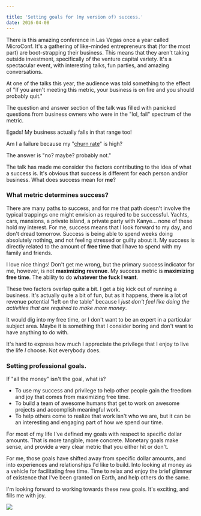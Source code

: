 ```yaml
---

title: 'Setting goals for (my version of) success.'
date: 2016-04-08
---
```


There is this amazing conference in Las Vegas once a year called MicroConf. It's a gathering of like-minded entrepreneurs that (for the most part) are boot-strapping their business. This means that they aren't taking outside investment, specifically of the venture capital variety. It's a spectacular event, with interesting talks, fun parties, and amazing conversations.

At one of the talks this year, the audience was told something to the effect of "If you aren't meeting this metric, your business is on fire and you should probably quit."

The question and answer section of the talk was filled with panicked questions from business owners who were in the "lol, fail" spectrum of the metric.

Egads! My business actually falls in that range too!

Am I a failure because my "[churn rate](https://en.wikipedia.org/wiki/Churn_rate)" is high?

The answer is "no? maybe? probably not."

The talk has made me consider the factors contributing to the idea of what a success is. It's obvious that success is different for each person and/or business. What does success mean for **me**?

### What metric determines success?

There are many paths to success, and for me that path doesn't involve the typical trappings one might envision as required to be successful. Yachts, cars, mansions, a private island, a private party with Kanye... none of these hold my interest. For me, success means that I look forward to my day, and don't dread tomorrow. Success is being able to spend weeks doing absolutely nothing, and not feeling stressed or guilty about it. My success is directly related to the amount of **free time** that I have to spend with my family and friends.

I love nice things! Don't get me wrong, but the primary success indicator for me, however, is not **maximizing revenue**. My success metric is **maximizing free time**. The ability to do **whatever the fuck I want**.

These two factors overlap quite a bit. I get a big kick out of running a business. It's actually quite a bit of fun, but as it happens, there is a lot of revenue potential "left on the table" because I _just don't feel like doing the activities that are required to make more money_.

It would dig into my free time, or I don't want to be an expert in a particular subject area. Maybe it is something that I consider boring and don't want to have anything to do with.

It's hard to express how much I appreciate the privilege that I enjoy to live the life _I_ choose. Not everybody does.

### Setting professional goals.

If "all the money" isn't the goal, what is?

- To use my success and privilege to help other people gain the freedom and joy that comes from maximizing free time.
- To build a team of awesome humans that get to work on awesome projects and accomplish meaningful work.
- To help others come to realize that work isn't who we are, but it can be an interesting and engaging part of how we spend our time.

For most of my life I've defined my goals with respect to specific dollar amounts. That is more tangible, more concrete. Monetary goals make sense, and provide a very clear metric that you either hit or don't.

For me, those goals have shifted away from specific dollar amounts, and into experiences and relationships I'd like to build. Into looking at money as a vehicle for facilitating free time. Time to relax and enjoy the brief glimmer of existence that I've been granted on Earth, and help others do the same.

I'm looking forward to working towards these new goals. It's exciting, and fills me with joy.

![](https://res.cloudinary.com/joelhooks-com/image/upload/v1646023534/images/kickback.png)
